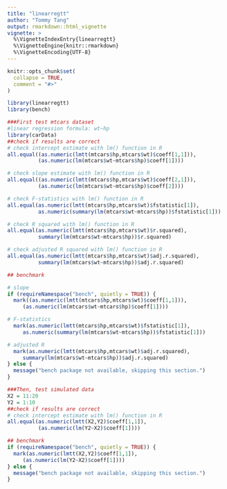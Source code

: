 ```yaml
---
title: "linearregtt"
author: "Tommy Tang"
output: rmarkdown::html_vignette
vignette: >
  %\VignetteIndexEntry{linearregtt}
  %\VignetteEngine{knitr::rmarkdown}
  %\VignetteEncoding{UTF-8}
---
```


```r
knitr::opts_chunk$set(
  collapse = TRUE,
  comment = "#>"
)
```

```r
library(linearregtt)
library(bench)

###First test mtcars dataset
#linear regression formula: wt~hp
library(carData)
##check if results are correct
# check intercept estimate with lm() function in R
all.equal((as.numeric(lmtt(mtcars$hp,mtcars$wt)$coeff[1,1])),
          (as.numeric(lm(mtcars$wt~mtcars$hp)$coeff[1])))

# check slope estimate with lm() function in R
all.equal((as.numeric(lmtt(mtcars$hp,mtcars$wt)$coeff[2,1])),
          (as.numeric(lm(mtcars$wt~mtcars$hp)$coeff[2])))

# check F-statistics with lm() function in R
all.equal(as.numeric(lmtt(mtcars$hp,mtcars$wt)$fstatistic[1]),
          as.numeric(summary(lm(mtcars$wt~mtcars$hp))$fstatistic[1]))

# check R squared with lm() function in R
all.equal(as.numeric(lmtt(mtcars$hp,mtcars$wt)$r.squared),
          summary(lm(mtcars$wt~mtcars$hp))$r.squared)

# check adjusted R squared with lm() function in R
all.equal(as.numeric(lmtt(mtcars$hp,mtcars$wt)$adj.r.squared),
          summary(lm(mtcars$wt~mtcars$hp))$adj.r.squared)

## benchmark

# slope
if (requireNamespace("bench", quietly = TRUE)) {
  mark((as.numeric(lmtt(mtcars$hp,mtcars$wt)$coeff[1,1])),
     (as.numeric(lm(mtcars$wt~mtcars$hp)$coeff[1])))

# F-statistics
  mark(as.numeric(lmtt(mtcars$hp,mtcars$wt)$fstatistic[1]),
     as.numeric(summary(lm(mtcars$wt~mtcars$hp))$fstatistic[1]))

# adjusted R          
  mark(as.numeric(lmtt(mtcars$hp,mtcars$wt)$adj.r.squared),
     summary(lm(mtcars$wt~mtcars$hp))$adj.r.squared)
} else {
  message("bench package not available, skipping this section.")
}

###Then, test simulated data
X2 = 11:20
Y2 = 1:10
##check if results are correct
# check intercept estimate with lm() function in R
all.equal(as.numeric(lmtt(X2,Y2)$coeff[1,1]),
          (as.numeric(lm(Y2~X2)$coeff[1])))

## benchmark
if (requireNamespace("bench", quietly = TRUE)) {
  mark(as.numeric(lmtt(X2,Y2)$coeff[1,1]),
     (as.numeric(lm(Y2~X2)$coeff[1])))
} else {
  message("bench package not available, skipping this section.")
}

```
